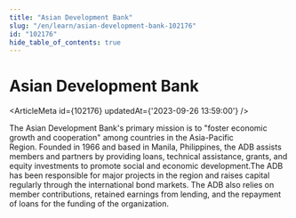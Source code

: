 ```yaml
---
title: "Asian Development Bank"
slug: "/en/learn/asian-development-bank-102176"
id: "102176"
hide_table_of_contents: true
---
```



# Asian Development Bank

<ArticleMeta id={102176} updatedAt={'2023-09-26 13:59:00'} />
<div className='border-solid border-b border-t-0 my-4 border-[var(--ifm-color-gray-300)]' />

The Asian Development Bank's primary mission is to "foster economic growth and cooperation" among countries in the Asia-Pacific Region. Founded in 1966 and based in Manila, Philippines, the ADB assists members and partners by providing loans, technical assistance, grants, and equity investments to promote social and economic development.The ADB has been responsible for major projects in the region and raises capital regularly through the international bond markets. The ADB also relies on member contributions, retained earnings from lending, and the repayment of loans for the funding of the organization.
